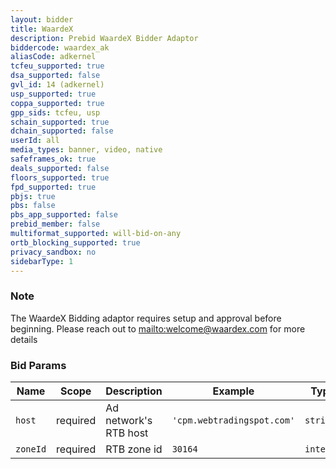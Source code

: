 ```yaml
---
layout: bidder
title: WaardeX
description: Prebid WaardeX Bidder Adaptor
biddercode: waardex_ak
aliasCode: adkernel
tcfeu_supported: true
dsa_supported: false
gvl_id: 14 (adkernel)
usp_supported: true
coppa_supported: true
gpp_sids: tcfeu, usp
schain_supported: true
dchain_supported: false
userId: all
media_types: banner, video, native
safeframes_ok: true
deals_supported: false
floors_supported: true
fpd_supported: true
pbjs: true
pbs: false
pbs_app_supported: false
prebid_member: false
multiformat_supported: will-bid-on-any
ortb_blocking_supported: true
privacy_sandbox: no
sidebarType: 1
---
```


### Note

The WaardeX Bidding adaptor requires setup and approval before beginning. Please reach out to [mailto:welcome@waardex.com](welcome@waardex.com) for more details

### Bid Params


| Name     | Scope    | Description           | Example                   | Type     |
|----------|----------|-----------------------|---------------------------|----------|
| `host`   | required | Ad network's RTB host | `'cpm.webtradingspot.com'` | `string` |
| `zoneId` | required | RTB zone id           | `30164`                 | `integer` |

